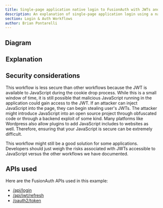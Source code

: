 ```yaml
---
title: Single-page application native login to FusionAuth with JWTs and refresh tokens
description: An explanation of single-page application login using a native login form that submits directly to FusionAuth with JWTs and refresh tokens in cookies
section: Login & Auth Workflows
author: Brian Pontarelli
---
```


<Intro/>

## Diagram

<Legend/>

<Diagram/>

## Explanation

<OrderedList>
  <Step1/>
  <Step2/>
  <Step3/>
  <Step4/>
  <Step5/>
  <Step6/>
  <Step7/>
  <Step8/>
  <Step9/>
  <Step10/>
  <Step11/>
  <Step12/>
  <Step13/>
  <Step14/>
  <Step15/>
  <Step16/>
  <Step17/>
  <Step18/>
  <Step19/>
  <Step20/>
  <Step21/>
</OrderedList>

## Security considerations

This workflow is less secure than other workflows because the JWT is available to JavaScript during the cookie drop process. While this is a small window of time, it is still possible that malicious JavaScript running in the application could gain access to the JWT. If an attacker can inject JavaScript into the page, they can begin stealing user's JWTs. The attacker might introduce JavaScript into an open source project through obfuscated code or through a backend exploit of some kind. Many platforms like Wordpress also allow plugins to add JavaScript includes to websites as well. Therefore, ensuring that your JavaScript is secure can be extremely difficult.

This workflow might still be a good solution for some applications. Developers should just weigh the risks associated with JWTs accessible to JavaScript versus the other workflows we have documented.

## APIs used

Here are the FusionAuth APIs used in this example:

* [/api/login](/docs/v1/tech/apis/login#authenticate-a-user)
* [/api/jwt/refresh](/docs/v1/tech/apis/jwt#refresh-a-jwt)
* [/oauth2/token](/docs/v1/tech/oauth/endpoints#refresh-token-grant-request)
